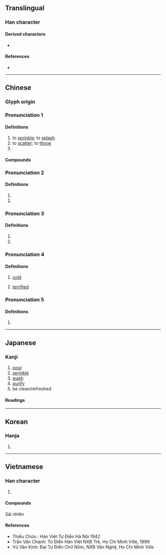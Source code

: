 {{also|洒}}
{{character info}}
==Translingual==

===Han character===
{{Han char|rn=85|rad=水|as=19|sn=22|four=31111|canj=EMMP|ids=⿰氵麗}}

====Derived characters====
* {{l|mul|[[𥸗]]}}

====References====
* {{Han ref|kx=0663.110|dkj=18774|dj=1072.060|hdz=31794.070|uh=7051|ud=28753|bh=C578|bd=50552}}

----

==Chinese==
{{zh-forms|s=洒|alt=𣶇}}

===Glyph origin===
{{Han etym}}

===Pronunciation 1===
{{zh-pron
|m=sǎ
|c=saa2
|h=pfs=
|md=
|mn=zz:sèe/sá/qz,xm:sè
|mn_note=sèe - vernacular; sá/sè - literary
|w=
|mc=2+3+4
|oc=1+2+3,1+2+4
|cat=v,pn
}}

====Definitions====
{{zh-hanzi}}

# to [[sprinkle]]; to [[splash]]
# to [[scatter]]; to [[throw]]
# {{surname|zh}}

====Compounds====
{{zh-der|灑淚|瀟灑|灑落|灑然|灑灑|灑掃|灑脫|灑灑水|灑水車|灑水|噴灑|噴灑灌溉|丰神飄灑|噴灑機|灑派|瀟灑自若|洋洋灑灑|揮灑|掃灑|灑潑|潑灑|灑湯|灑晒|瀟灑風流|揮灑自如|灑金箋|蕭灑|飄灑|風流瀟灑|鋪灑|風姿瀟灑}}

===Pronunciation 2===
{{zh-pron
|m=xǐ
|mc=1
|oc=4,3
|cat=v
}}

====Definitions====
{{zh-hanzi}}

# {{zh-alt-form|洗}}
# {{zh-alt-form|蓰}}

===Pronunciation 3===
{{zh-pron
|m=shī
|mc=1
|oc=4,3
|cat=v
}}

====Definitions====
{{zh-hanzi}}

# {{zh-alt-form|釃}}
# {{zh-used|離灑}}

===Pronunciation 4===
{{zh-pron
|m=xiǎn
|cat=a
}}

====Definitions====
{{zh-hanzi}}

# {{zh-obsolete}} [[cold]]
# {{zh-obsolete}} [[terrified]]

===Pronunciation 5===
{{zh-pron
|m=lí
}}

====Definitions====
{{zh-hanzi}}

# {{zh-only|淋灑}}

----

==Japanese==

===Kanji===
{{ja-kanji|grade=|rs=水19}}

# [[pour]]
# [[sprinkle]]
# [[wash]]
# [[purify]]
# be clean/refreshed

====Readings====
{{ja-readings
|goon=しゃ, せ
|kanon=さ, さい
|kun=そそ-ぐ
}}

----

==Korean==

===Hanja===
{{ko-hanja|hangeul=[[새]], [[쇄]]|eumhun=|rv=sae, swae|mr=sae, swae|y=say, sway}}

# {{rfdef|ko|sort=水19}}

----

==Vietnamese==

===Han character===
{{vi-readings|reading=sái, rợi, tẩy, thối|rs=水19}}

# {{rfdef|vi|sort=水19}}

====Compounds====
{{vi-der|灑然}} Sái nhiên

====References====
* Thiều Chửu : Hán Việt Tự Điển Hà Nội 1942
* Trần Văn Chánh: Từ Điển Hán Việt NXB Trẻ, Ho Chi Minh Ville, 1999
* Vũ Văn Kính: Đại Tự Điển Chữ Nôm, NXB Văn Nghệ, Ho Chi Minh Ville